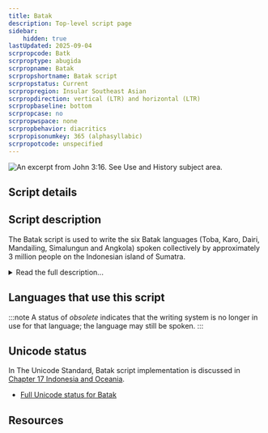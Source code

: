 ```yaml
---
title: Batak
description: Top-level script page
sidebar:
    hidden: true
lastUpdated: 2025-09-04
scrpropcode: Batk
scrproptype: abugida
scrpropname: Batak
scrpropshortname: Batak script
scrpropstatus: Current
scrpropregion: Insular Southeast Asian
scrpropdirection: vertical (LTR) and horizontal (LTR)
scrpropbaseline: bottom
scrpropcase: no
scrpropwspace: none
scrpropbehavior: diacritics
scrpropisonumkey: 365 (alphasyllabic)
scrpropotcode: unspecified
---
```



![](../images/batk-sample.png "An excerpt from John 3:16. See Use and History subject area.")

## Script details

<ScriptDetails />

## Script description

The Batak script is used to write the six Batak languages (Toba, Karo, Dairi, Mandailing, Simalungun and Angkola) spoken collectively by approximately 3 million people on the Indonesian island of Sumatra.

<details>
<summary>Read the full description...</summary>It is one of several scripts indigenous to the Indonesian archipelago, descended from the Old Kawi script, which in turn is derived from the Pallava, and ultimately the Brahmi, script.

It is an abugida; its 18 consonant letters each contain an inherent [a] vowel, which is modified by means of diacritics for other vowels. Syllable-final consonants are indicated by means of a pangolat (virama). Consonants do not form conjuncts. Punctuation is not normally used, but a number of bindu characters are used to disambiguate similar words or phrases or to separate sections of text. These marks may each have a number of variants and may perform more of an ornamental than a grammatical function. A further sign (pustaha) exists to separate a title from the following body of text, which normally begins on the same line.

Batak is read from left-to-right. Some have observed it being written vertically bottom-to-top along the length of a piece of bamboo. These bamboo stalks were placed next to each other and bound together with string in such a way as to form a bundle of plates inscribed with horizontal lines of right-running text.

The script was standardised in the 1850s, and was used in education until the declaration of Bahasa Indonesia as the national language in 1945, since which time literacy and usage has declined. However, something of a Batak renaissance in recent years has led to teaching materials once again being made available for use in schools.
</details>

## Languages that use this script

:::note
A status of _obsolete_ indicates that the writing system is no longer in use for that language; the language may still be spoken.
:::

<WsList script='Batk' wsMax='5' />

## Unicode status

In The Unicode Standard, Batak script implementation is discussed in [Chapter 17 Indonesia and Oceania](http://www.unicode.org/versions/latest/ch17.pdf).

- [Full Unicode status for Batak](/scrlang/unicode/batk-unicode)



## Resources

<ScriptResources detailSummary='seemore' />

